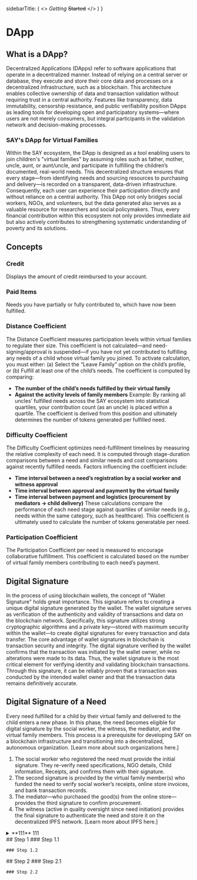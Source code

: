 
  sidebarTitle: (
    <>
      <i>Getting</i>&nbsp;<s>Started</s>
    </>
  )
}

# DApp

## What is a DApp?
Decentralized Applications (DApps) refer to software applications that operate in a decentralized manner. Instead of relying on a central server or database, they execute and store their core data and processes on a decentralized infrastructure, such as a blockchain. This architecture enables collective ownership of data and transaction validation without requiring trust in a central authority. Features like transparency, data immutability, censorship resistance, and public verifiability position DApps as leading tools for developing open and participatory systems—where users are not merely consumers, but integral participants in the validation network and decision-making processes.
### SAY's DApp for Virtual Families
Within the SAY ecosystem, the DApp is designed as a tool enabling users to join children's "virtual families" by assuming roles such as father, mother, uncle, aunt, or aunt/uncle, and participate in fulfilling the children’s documented, real-world needs. This decentralized structure ensures that every stage—from identifying needs and sourcing resources to purchasing and delivery—is recorded on a transparent, data-driven infrastructure. Consequently, each user can experience their participation directly and without reliance on a central authority.
This DApp not only bridges social workers, NGOs, and volunteers, but the data generated also serves as a valuable resource for researchers and social policymakers. Thus, every financial contribution within this ecosystem not only provides immediate aid but also actively contributes to strengthening systematic understanding of poverty and its solutions.





## Concepts 
### Credit
Displays the amount of credit reimbursed to your account.
### Paid Items
Needs you have partially or fully contributed to, which have now been fulfilled.
### Distance Coefficient
The Distance Coefficient measures participation levels within virtual families to regulate their size. This coefficient is not calculated—and need-signing/approval is suspended—if you have not yet contributed to fulfilling any needs of a child whose virtual family you joined. To activate calculation, you must either:
(a) Select the “Leave Family” option on the child’s profile, or
(b) Fulfill at least one of the child’s needs.
The coefficient is computed by comparing:
- **The number of the child’s needs fulfilled by their virtual family**
- **Against the activity levels of family members**
Example: By ranking all uncles’ fulfilled needs across the SAY ecosystem into statistical quartiles, your contribution count (as an uncle) is placed within a quartile. The coefficient is derived from this position and ultimately determines the number of tokens generated per fulfilled need.

### Difficulty Coefficient
The Difficulty Coefficient optimizes need-fulfillment timelines by measuring the relative complexity of each need. It is computed through stage-duration comparisons between a need and similar needs and cost comparisons against recently fulfilled needs.
Factors influencing the coefficient include:
- **Time interval between a need’s registration by a social worker and witness approval**
- **Time interval between approval and payment by the virtual family**
- **Time interval between payment and logistics (procurement by mediators → child delivery)**
These calculations compare the performance of each need stage against quartiles of similar needs (e.g., needs within the same category, such as healthcare). This coefficient is ultimately used to calculate the number of tokens generatable per need.

### Participation Coefficient
The Participation Coefficient per need is measured to encourage collaborative fulfillment. This coefficient is calculated based on the number of virtual family members contributing to each need’s payment.


## Digital Signature

In the process of using blockchain wallets, the concept of "Wallet Signature" holds great importance. This signature refers to creating a unique digital signature generated by the wallet. The wallet signature serves as verification of the authenticity and validity of transactions and data on the blockchain network.
Specifically, this signature utilizes strong cryptographic algorithms and a private key—stored with maximum security within the wallet—to create digital signatures for every transaction and data transfer.
The core advantage of wallet signatures in blockchain is transaction security and integrity. The digital signature verified by the wallet confirms that the transaction was initiated by the wallet owner, while no alterations were made to its data.
Thus, the wallet signature is the most critical element for verifying identity and validating blockchain transactions. Through this signature, it can be reliably proven that a transaction was conducted by the intended wallet owner and that the transaction data remains definitively accurate.

## Digital Signature of a Need
Every need fulfilled for a child by their virtual family and delivered to the child enters a new phase. In this phase, the need becomes eligible for digital signature by the social worker, the witness, the mediator, and the virtual family members. 
This process is a prerequisite for developing SAY on a blockchain infrastructure and transitioning into a decentralized, autonomous organization. [Learn more about such organizations here.]
1.	The social worker who registered the need must provide the initial signature. They re-verify need specifications, NGO details, Child information, Receipts, and confirms them with their signature.
2.	The second signature is provided by the virtual family member(s) who funded the need to verify social worker’s receipts, online store invoices, and bank transaction records.
3.	The mediator—who purchased the good(s) from the online store—provides the third signature to confirm procurement.
4.	The witness (active in quality oversight since need initiation) provides the final signature to authenticate the need and store it on the decentralized IPFS network. [Learn more about IPFS here.]

 
<details>
  <summary>**111** 111</summary>
  content line 1 some more content
  <details>
    <summary>**222** 222</summary>
    content line 2 some more content
    <details>
      <summary>**333** 333</summary>
      content line 3 some more content
    </details>
  </details>
</details>

<Steps>
  ## Step 1
  <Steps>
    ### Step 1.1

    ### Step 1.2

  </Steps>
  ## Step 2

  <Steps>
    ### Step 2.1

    ### Step 2.2

  </Steps>
</Steps>
